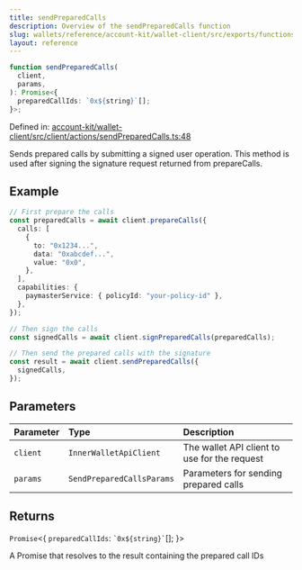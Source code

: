 ```yaml
---
title: sendPreparedCalls
description: Overview of the sendPreparedCalls function
slug: wallets/reference/account-kit/wallet-client/src/exports/functions/sendPreparedCalls
layout: reference
---
```


```ts
function sendPreparedCalls(
  client,
  params,
): Promise<{
  preparedCallIds: `0x${string}`[];
}>;
```

Defined in: [account-kit/wallet-client/src/client/actions/sendPreparedCalls.ts:48](https://github.com/alchemyplatform/aa-sdk/blob/49e74eee8606f480b200b4612d00d950da8a8742/account-kit/wallet-client/src/client/actions/sendPreparedCalls.ts#L48)

Sends prepared calls by submitting a signed user operation.
This method is used after signing the signature request returned from prepareCalls.

## Example

```ts
// First prepare the calls
const preparedCalls = await client.prepareCalls({
  calls: [
    {
      to: "0x1234...",
      data: "0xabcdef...",
      value: "0x0",
    },
  ],
  capabilities: {
    paymasterService: { policyId: "your-policy-id" },
  },
});

// Then sign the calls
const signedCalls = await client.signPreparedCalls(preparedCalls);

// Then send the prepared calls with the signature
const result = await client.sendPreparedCalls({
  signedCalls,
});
```

## Parameters

| Parameter | Type                      | Description                                  |
| :-------- | :------------------------ | :------------------------------------------- |
| `client`  | `InnerWalletApiClient`    | The wallet API client to use for the request |
| `params`  | `SendPreparedCallsParams` | Parameters for sending prepared calls        |

## Returns

`Promise`\<\{
`preparedCallIds`: `` `0x${string}` ``\[];
}>

A Promise that resolves to the result containing the prepared call IDs
